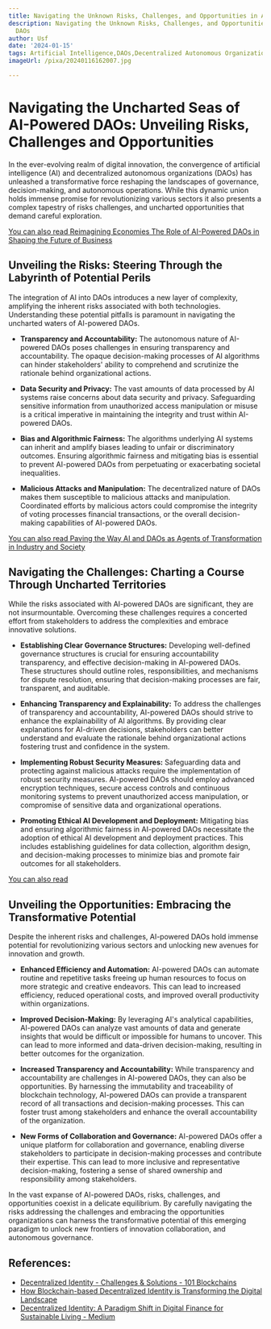 ```yaml
---
title: Navigating the Unknown Risks, Challenges, and Opportunities in AI-Powered DAOs
description: Navigating the Unknown Risks, Challenges, and Opportunities in AI-Powered
  DAOs
author: Usf
date: '2024-01-15'
tags: Artificial Intelligence,DAOs,Decentralized Autonomous Organizations,Risk Management,Challenges,Opportunities
imageUrl: /pixa/20240116162007.jpg

---
```

# Navigating the Uncharted Seas of AI-Powered DAOs: Unveiling Risks,  Challenges and  Opportunities

In the ever-evolving realm of digital innovation, the convergence  of artificial intelligence (AI) and decentralized autonomous organizations (DAOs) has unleashed a  transformative force reshaping the landscapes of governance, decision-making, and autonomous operations. While this dynamic union holds immense promise for revolutionizing various sectors it also presents a  complex tapestry  of risks challenges, and uncharted opportunities that demand careful exploration.

[You can also read Reimagining Economies The Role of AI-Powered DAOs  in Shaping  the Future of Business](Reimagining%20Economies%20The%20Role%20of%20AI-Powered%20DAOs%20in%20Shaping%20the%20Future%20of%20Business)


## Unveiling  the Risks: Steering Through the Labyrinth  of Potential  Perils

The integration of AI into DAOs introduces a new layer of complexity, amplifying the inherent risks associated with both technologies. Understanding these potential pitfalls is  paramount  in navigating the uncharted waters of AI-powered DAOs.

- **Transparency and Accountability:** The autonomous nature of AI-powered DAOs poses challenges in ensuring transparency and accountability. The opaque decision-making processes of AI algorithms can hinder stakeholders'  ability to comprehend and scrutinize the rationale  behind organizational actions.

- **Data Security and Privacy:** The vast amounts of data processed by AI systems raise concerns about data security and privacy. Safeguarding sensitive information from unauthorized access manipulation or misuse is a critical imperative in maintaining  the integrity and trust within AI-powered DAOs.

- **Bias and Algorithmic  Fairness:** The algorithms underlying AI systems can inherit and amplify biases leading to unfair  or discriminatory outcomes. Ensuring algorithmic fairness and  mitigating bias is essential to prevent AI-powered DAOs from  perpetuating or exacerbating societal inequalities.

- **Malicious Attacks and Manipulation:**  The decentralized nature of DAOs makes them susceptible to malicious attacks and manipulation.  Coordinated efforts by malicious actors could  compromise  the integrity of voting  processes financial  transactions, or the overall decision-making capabilities of AI-powered DAOs.

[You  can also read Paving the Way AI and DAOs as Agents of Transformation in Industry and Society](Paving%20the%20Way%20AI%20and%20DAOs%20as%20Agents%20of%20Transformation%20in%20Industry%20and%20Society)


## Navigating the Challenges: Charting a Course Through Uncharted Territories

While the risks associated with AI-powered DAOs are significant, they are not insurmountable. Overcoming these  challenges requires a concerted effort from stakeholders  to address the complexities and embrace innovative solutions.

- **Establishing Clear Governance Structures:** Developing well-defined governance structures is crucial for ensuring accountability transparency,  and effective decision-making in  AI-powered DAOs. These structures should outline roles, responsibilities, and mechanisms  for dispute resolution, ensuring  that decision-making processes are fair,  transparent, and auditable.

- **Enhancing Transparency and  Explainability:** To address the challenges of transparency and accountability,  AI-powered DAOs should  strive to enhance the explainability  of AI  algorithms. By providing clear explanations  for AI-driven decisions, stakeholders  can better  understand and evaluate the rationale behind  organizational actions fostering trust and confidence in the system.

- **Implementing Robust Security Measures:** Safeguarding data and  protecting against  malicious attacks require the implementation of robust security measures. AI-powered DAOs should employ  advanced encryption  techniques, secure access controls and continuous monitoring systems to prevent unauthorized access  manipulation, or compromise of  sensitive data and organizational operations.

- **Promoting Ethical AI Development and Deployment:** Mitigating bias and ensuring algorithmic fairness in AI-powered DAOs necessitate the adoption  of ethical AI development and deployment practices. This includes establishing guidelines for data collection, algorithm  design,  and  decision-making processes to minimize bias and promote fair outcomes for all stakeholders.

[You can also read ]()


## Unveiling the Opportunities: Embracing the Transformative Potential

Despite the inherent risks and challenges, AI-powered DAOs  hold immense potential for  revolutionizing various sectors and unlocking new avenues for innovation and growth.

- **Enhanced Efficiency  and Automation:** AI-powered  DAOs can automate routine and repetitive tasks  freeing up human resources to  focus on more strategic and creative endeavors.  This can lead to increased efficiency, reduced operational costs, and improved overall productivity within organizations.

- **Improved Decision-Making:** By leveraging AI's analytical capabilities, AI-powered DAOs can analyze vast amounts of data  and generate insights that would be difficult or impossible for humans  to uncover. This can lead to more informed and data-driven  decision-making, resulting in better outcomes for the organization.

- **Increased Transparency and Accountability:** While transparency and accountability are challenges in AI-powered DAOs, they can also be opportunities. By  harnessing the immutability and traceability  of blockchain technology, AI-powered DAOs can  provide a transparent record of all transactions and decision-making processes. This can foster trust among stakeholders and enhance the overall  accountability of the organization.

- **New Forms of Collaboration and Governance:** AI-powered DAOs offer a unique platform for  collaboration  and governance, enabling diverse stakeholders to  participate in decision-making  processes and  contribute their expertise. This can lead to more inclusive and representative decision-making, fostering a sense of shared ownership and responsibility among stakeholders.

In the vast expanse of AI-powered DAOs, risks, challenges,  and opportunities coexist in a delicate equilibrium.  By carefully navigating the risks addressing the challenges and embracing the  opportunities  organizations  can harness the transformative potential of this  emerging paradigm to unlock new frontiers of innovation collaboration, and autonomous governance.

## References:
- [Decentralized Identity - Challenges & Solutions - 101 Blockchains](https://101blockchains.com/decentralized-identity-challenges-solutions/)
- [How Blockchain-based Decentralized Identity is Transforming the Digital Landscape](https://www.cryptotimes.io/blockchain-based-decentralized-identity/)
- [Decentralized Identity: A Paradigm Shift in Digital Finance for Sustainable Living - Medium](https://medium.com/@syedhasnaatabbas/created-with-aiprm-prompt-human-written-100-unique-seo-optimized-article-29c3bb9c34d4)
